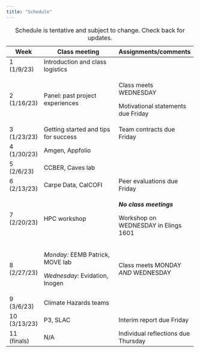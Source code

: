 ```yaml
---
title: "Schedule"
---
```


+--------------+--------------------------------------+--------------------------------------+
| Week         | Class meeting                        | Assignments/comments                 |
+==============+======================================+======================================+
| 1 (1/9/23)   | Introduction and class logistics     |                                      |
+--------------+--------------------------------------+--------------------------------------+
| 2 (1/16/23)  | Panel: past project experiences      | Class meets WEDNESDAY                |
|              |                                      |                                      |
|              |                                      | Motivational statements due Friday   |
+--------------+--------------------------------------+--------------------------------------+
| 3 (1/23/23)  | Getting started and tips for success | Team contracts due Friday            |
+--------------+--------------------------------------+--------------------------------------+
| 4 (1/30/23)  | Amgen, Appfolio                      |                                      |
+--------------+--------------------------------------+--------------------------------------+
| 5 (2/6/23)   | CCBER, Caves lab                     |                                      |
+--------------+--------------------------------------+--------------------------------------+
| 6 (2/13/23)  | Carpe Data, CalCOFI                  | Peer evaluations due Friday          |
+--------------+--------------------------------------+--------------------------------------+
| 7 (2/20/23)  | HPC workshop                         | ***No class meetings***              |
|              |                                      |                                      |
|              |                                      | Workshop on WEDNESDAY in Elings 1601 |
+--------------+--------------------------------------+--------------------------------------+
| 8 (2/27/23)  | *Monday:* EEMB Patrick, MOVE lab     | Class meets MONDAY *AND* WEDNESDAY   |
|              |                                      |                                      |
|              | *Wednesday:* Evidation, Inogen       |                                      |
+--------------+--------------------------------------+--------------------------------------+
| 9 (3/6/23)   | Climate Hazards teams                |                                      |
+--------------+--------------------------------------+--------------------------------------+
| 10 (3/13/23) | P3, SLAC                             | Interim report due Friday            |
+--------------+--------------------------------------+--------------------------------------+
| 11 (finals)  | N/A                                  | Individual reflections due Thursday  |
+--------------+--------------------------------------+--------------------------------------+

: Schedule is tentative and subject to change. Check back for updates.
